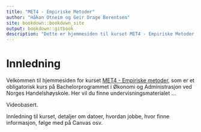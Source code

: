 ```yaml
--- 
title: "MET4 - Empiriske Metoder"
author: "Håkon Otneim og Geir Drage Berentsen"
site: bookdown::bookdown_site
output: bookdown::gitbook
description: "Dette er hjemmesiden til kurset MET4 - Empiriske Metoder, som gis på bachelorstudiet ved Norges Handelshøyskole."
---
```


# Innledning {-}

Velkommen til hjemmesiden for kurset [MET4 - Empiriske metoder](https://www.nhh.no/emner/empiriske-metoder/), som er et obligatorisk kurs på Bachelorprogrammet i Økonomi og Administrasjon ved Norges Handelshøyskole. Her vil du finne undervisningsmaterialet ...

Videobasert.

Innledning til kurset, detaljer om datoer, hvordan jobbe, hvor finne informasjon, følge med på Canvas osv.




